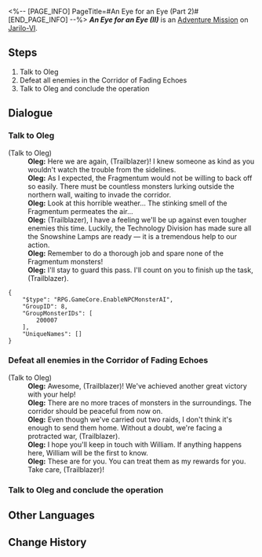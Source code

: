 <%-- [PAGE_INFO]
PageTitle=#An Eye for an Eye (Part 2)#
[END_PAGE_INFO] --%>
{{Stub|Dialogue.}}
{{Mission Infobox
|id            = 4071321
|title         = An Eye for an Eye (II)
|image         = <!--Mission An Eye for an Eye (Part 2).png-->
|type          = Adventure
|event_name    = 
|chapter       = 
|requirements  = {{subst:void|<!--Unknown: {"Type":"Manual"}-->}}
|summary       = <!--official mission summary from Fate's Atlas-->
|characters    = Oleg; Trailblazer
|startLocation = [[Jarilo-VI]] - [[Corridor of Fading Echoes]]
|world         = Jarilo-VI
|area          = Corridor of Fading Echoes
|prev          = 
|next          = 
|rewards       = 
}}
'''''An Eye for an Eye (II)''''' is an [[Adventure Mission]] on [[Jarilo-VI]].

==Steps==
# Talk to Oleg
# Defeat all enemies in the Corridor of Fading Echoes
# Talk to Oleg and conclude the operation

<!--
==Gameplay Notes==

--><!--
==Trial Character==

-->
==Dialogue==
{{Stub Dialogue}}

===Talk to Oleg{{subst:void|<!--407132101-->}}===
{{Mission Description|type=adventure|location=Corridor of Fading Echoes|You receive Oleg's invitation to an operation to clear the Corridor of Fading Echoes of Fragmentum monsters.<br />Talk to Oleg to get a sense of the current situation of the battleground.}}
{{Dialogue Start}}

;(Talk to Oleg)
:'''Oleg:''' Here we are again, (Trailblazer)! I knew someone as kind as you wouldn't watch the trouble from the sidelines.
:'''Oleg:''' As I expected, the Fragmentum would not be willing to back off so easily. There must be countless monsters lurking outside the northern wall, waiting to invade the corridor.
:'''Oleg:''' Look at this horrible weather... The stinking smell of the Fragmentum permeates the air...
:'''Oleg:''' (Trailblazer), I have a feeling we'll be up against even tougher enemies this time. Luckily, the Technology Division has made sure all the Snowshine Lamps are ready &mdash; it is a tremendous help to our action.
:'''Oleg:''' {{Color|keyword|nobold=1|Find the energy core and activate the Snowshine Lamp. Then, get rid of the enemies with the help of the light.}} Remember to do a thorough job and spare none of the Fragmentum monsters!
:'''Oleg:''' I'll stay to guard this pass. I'll count on you to finish up the task, (Trailblazer).
<pre>{
	"$type": "RPG.GameCore.EnableNPCMonsterAI",
	"GroupID": 8,
	"GroupMonsterIDs": [
		200007
	],
	"UniqueNames": []
}</pre>
{{Dialogue End}}

===Defeat all enemies in the Corridor of Fading Echoes{{subst:void|<!--407132102-->}}===
{{Mission Description|type=adventure|location=Corridor of Fading Echoes|update|Clear out the Corridor of Fading Echoes and defeat all of the Fragmentum monsters roaming in the area.}}
{{Dialogue Start}}


;(Talk to Oleg)
:'''Oleg:''' Awesome, (Trailblazer)! We've achieved another great victory with your help!
:'''Oleg:''' There are no more traces of monsters in the surroundings. The corridor should be peaceful from now on.
:'''Oleg:''' Even though we've carried out two raids, I don't think it's enough to send them home. Without a doubt, we're facing a protracted war, (Trailblazer).
:'''Oleg:''' I hope you'll keep in touch with William. If anything happens here, William will be the first to know.
:'''Oleg:''' These are for you. You can treat them as my rewards for you. Take care, (Trailblazer)!
{{Dialogue End}}

===Talk to Oleg and conclude the operation{{subst:void|<!--407132103-->}}===
{{Mission Description|type=adventure|location=Corridor of Fading Echoes|update|You cleared out all threats remaining in the Corridor of Fading Echoes.<br />Report the situation to Oleg.}}
{{Dialogue Start}}
{{Dialogue End}}

==Other Languages==
{{Other Languages
|en   = An Eye for an Eye (II)
|zhs  = 以眼还眼•其二
|zht  = 以眼還眼•其二
|ja   = 目には目を・その2
|ko   = 눈에는 눈•2
|es   = Ojo por ojo II
|fr   = Œil pour œil (II)
|ru   = Око за око II
|th   = ตาต่อตาฟันต่อฟัน 2
|vi   = Ăn Miếng Trả Miếng-2
|de   = Auge um Auge (Teil 2)
|id   = Mata Ganti Mata (2)
|pt   = Olho Por Olho (II)
}}

==Change History==
{{Change History|1.0}}
